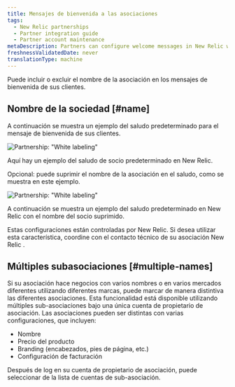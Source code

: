 ```yaml
---
title: Mensajes de bienvenida a las asociaciones
tags:
  - New Relic partnerships
  - Partner integration guide
  - Partner account maintenance
metaDescription: Partners can configure welcome messages in New Relic with the partnership name or other branding.
freshnessValidatedDate: never
translationType: machine
---
```




Puede incluir o excluir el nombre de la asociación en los mensajes de bienvenida de sus clientes.

## Nombre de la sociedad [#name]

A continuación se muestra un ejemplo del saludo predeterminado para el mensaje de bienvenida de sus clientes.

<img
  title="Partnership: &quot;White labeling&quot;"
  alt="Partnership: &quot;White labeling&quot;"
  src={partnershipsWelcomeScreen}
/>

<figcaption>
  Aquí hay un ejemplo del saludo de socio predeterminado en New Relic.
</figcaption>

Opcional: puede suprimir el nombre de la asociación en el saludo, como se muestra en este ejemplo.

<img
  title="Partnership: &quot;White labeling&quot;"
  alt="Partnership: &quot;White labeling&quot;"
  src={partnershipsWelcomeScreenSuppress}
/>

<figcaption>
  A continuación se muestra un ejemplo del saludo predeterminado en New Relic con el nombre del socio suprimido.
</figcaption>

Estas configuraciones están controladas por New Relic. Si desea utilizar esta característica, coordine con el contacto técnico de su asociación New Relic .

## Múltiples subasociaciones [#multiple-names]

Si su asociación hace negocios con varios nombres o en varios mercados diferentes utilizando diferentes marcas, puede marcar de manera distintiva las diferentes asociaciones. Esta funcionalidad está disponible utilizando múltiples sub-asociaciones bajo una única cuenta de propietario de asociación. Las asociaciones pueden ser distintas con varias configuraciones, que incluyen:

* Nombre
* Precio del producto
* Branding (encabezados, pies de página, etc.)
* Configuración de facturación

Después de log en su cuenta de propietario de asociación, puede seleccionar de la lista de cuentas de sub-asociación.